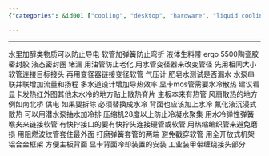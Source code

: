 ```yaml
---
{"categories": &id001 ["cooling", "desktop", "hardware", "liquid cooling", "security", "thermal"], "category": "Water Cooling Systems", "date": "2022-04-27 07:33:39", "description": "This article provides comprehensive guidance on water cooling systems for computers. It emphasizes the importance of using non-conductive fluids and proper sealing techniques to prevent wear, leaks, and overheating. The article also discusses essential components such as pressure gauges and heat-shrinking sleeves, ensuring a well-informed understanding of water cooling systems for computer enthusiasts.", "tags": *id001, "title": "水冷散热注意"}

---
```


------
水里加醇类物质可以防止导电
软管加弹簧防止弯折
液体生料带 ergo 5500陶瓷胶 密封胶 液态密封圈 堵漏 用油管防止老化
用水管变径器来改变管径 先用相同大小软管连接目标接头 再用变径器链接变径软管
气压计 肥皂水测试是否漏水
水泵串联并联增加流量和扬程
多水道设计增加导热效率
显卡mos管需要水冷散热 建议看显卡发热红外图其他未水冷的地方贴上散热脊片
主板本来有热管 风扇散热的地方 例如南北桥 供电 如果要拆除 必须替换成水冷 背面也应该加上水冷
氟化液沉浸式散热 可以用潜水泵抽水加冷排
压缩机28度以上防止冷凝水聚集
用水冷弹性弹簧喉夹来链接软管 有快拧接口的要有快拧头连接硬管或软管
用热缩编织管来避免磨损 用阻燃波纹管套住最外面
打磨弹簧套管的两端 避免戳穿软管
用全开放式机架 铝合金框架 方便主板背面 显卡背面冷却装置的安装
工业装甲带缠绕接头部分
